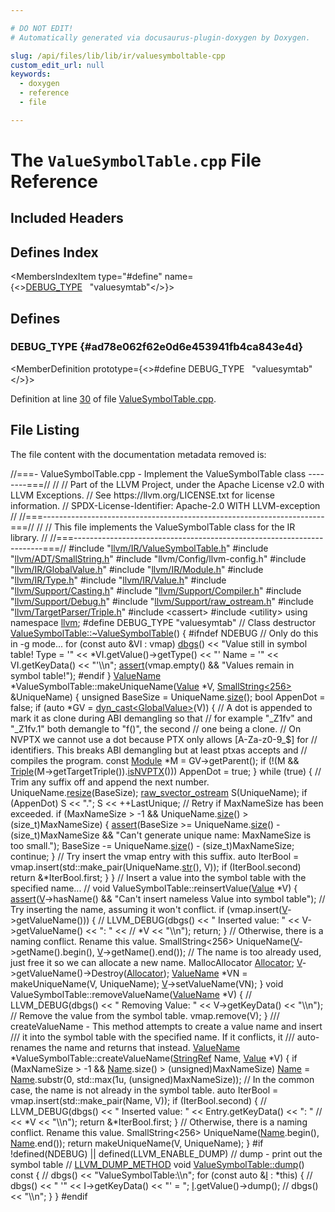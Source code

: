 ```yaml
---

# DO NOT EDIT!
# Automatically generated via docusaurus-plugin-doxygen by Doxygen.

slug: /api/files/lib/lib/ir/valuesymboltable-cpp
custom_edit_url: null
keywords:
  - doxygen
  - reference
  - file

---
```





# The `ValueSymbolTable.cpp` File Reference

<DoxygenPage pluginConfig={pluginConfig}>



## Included Headers

<IncludesList>
<IncludesListItem
  filePath="llvm/IR/ValueSymbolTable.h"
  permalink="/docs/api/files/include/include/llvm/include/llvm/ir/valuesymboltable-h"
  isLocal="true" />
<IncludesListItem
  filePath="llvm/ADT/SmallString.h"
  permalink="/docs/api/files/include/include/llvm/include/llvm/adt/smallstring-h"
  isLocal="true" />
<IncludesListItem
  filePath="llvm/Config/llvm-config.h"
  permalink=""
  isLocal="true" />
<IncludesListItem
  filePath="llvm/IR/GlobalValue.h"
  permalink="/docs/api/files/include/include/llvm/include/llvm/ir/globalvalue-h"
  isLocal="true" />
<IncludesListItem
  filePath="llvm/IR/Module.h"
  permalink="/docs/api/files/include/include/llvm/include/llvm/ir/module-h"
  isLocal="true" />
<IncludesListItem
  filePath="llvm/IR/Type.h"
  permalink="/docs/api/files/include/include/llvm/include/llvm/ir/type-h"
  isLocal="true" />
<IncludesListItem
  filePath="llvm/IR/Value.h"
  permalink="/docs/api/files/include/include/llvm/include/llvm/ir/value-h"
  isLocal="true" />
<IncludesListItem
  filePath="llvm/Support/Casting.h"
  permalink="/docs/api/files/include/include/llvm/include/llvm/support/casting-h"
  isLocal="true" />
<IncludesListItem
  filePath="llvm/Support/Compiler.h"
  permalink="/docs/api/files/include/include/llvm/include/llvm/support/compiler-h"
  isLocal="true" />
<IncludesListItem
  filePath="llvm/Support/Debug.h"
  permalink="/docs/api/files/include/include/llvm/include/llvm/support/debug-h"
  isLocal="true" />
<IncludesListItem
  filePath="llvm/Support/raw_ostream.h"
  permalink="/docs/api/files/include/include/llvm/include/llvm/support/raw-ostream-h"
  isLocal="true" />
<IncludesListItem
  filePath="llvm/TargetParser/Triple.h"
  permalink="/docs/api/files/include/include/llvm/include/llvm/targetparser/triple-h"
  isLocal="true" />
<IncludesListItem
  filePath="cassert"
  permalink=""
  isLocal="false" />
<IncludesListItem
  filePath="utility"
  permalink=""
  isLocal="false" />
</IncludesList>

## Defines Index

<MembersIndex>

<MembersIndexItem
  type="#define"
  name={<><a href="#ad78e062f62e0d6e453941fb4ca843e4d">DEBUG&#95;TYPE</a>&nbsp;&nbsp;&nbsp;&quot;valuesymtab&quot;</>}>
</MembersIndexItem>

</MembersIndex>


<SectionDefinition>

## Defines

### DEBUG&#95;TYPE {#ad78e062f62e0d6e453941fb4ca843e4d}

<MemberDefinition
  prototype={<>#define DEBUG&#95;TYPE&nbsp;&nbsp;&nbsp;&quot;valuesymtab&quot;</>}>

Definition at line <a href="#l00030">30</a> of file <a href="/docs/api/files/lib/lib/ir/valuesymboltable-cpp">ValueSymbolTable.cpp</a>.
</MemberDefinition>

</SectionDefinition>

## File Listing

The file content with the documentation metadata removed is:

<ProgramListing>

<Link id="l00001" /><CodeLine lineNumber="1"><span class="doxyHighlightComment">//===- ValueSymbolTable.cpp - Implement the ValueSymbolTable class --------===//</span></CodeLine>
<Link id="l00002" /><CodeLine lineNumber="2"><span class="doxyHighlightComment">//</span></CodeLine>
<Link id="l00003" /><CodeLine lineNumber="3"><span class="doxyHighlightComment">// Part of the LLVM Project, under the Apache License v2.0 with LLVM Exceptions.</span></CodeLine>
<Link id="l00004" /><CodeLine lineNumber="4"><span class="doxyHighlightComment">// See https://llvm.org/LICENSE.txt for license information.</span></CodeLine>
<Link id="l00005" /><CodeLine lineNumber="5"><span class="doxyHighlightComment">// SPDX-License-Identifier: Apache-2.0 WITH LLVM-exception</span></CodeLine>
<Link id="l00006" /><CodeLine lineNumber="6"><span class="doxyHighlightComment">//</span></CodeLine>
<Link id="l00007" /><CodeLine lineNumber="7"><span class="doxyHighlightComment">//===----------------------------------------------------------------------===//</span></CodeLine>
<Link id="l00008" /><CodeLine lineNumber="8"><span class="doxyHighlightComment">//</span></CodeLine>
<Link id="l00009" /><CodeLine lineNumber="9"><span class="doxyHighlightComment">// This file implements the ValueSymbolTable class for the IR library.</span></CodeLine>
<Link id="l00010" /><CodeLine lineNumber="10"><span class="doxyHighlightComment">//</span></CodeLine>
<Link id="l00011" /><CodeLine lineNumber="11"><span class="doxyHighlightComment">//===----------------------------------------------------------------------===//</span></CodeLine>
<Link id="l00012" /><CodeLine lineNumber="12"></CodeLine>
<Link id="l00013" /><CodeLine lineNumber="13"><span class="doxyHighlightPreprocessor">#include &quot;<a href="/docs/api/files/include/include/llvm/include/llvm/ir/valuesymboltable-h">llvm/IR/ValueSymbolTable.h</a>&quot;</span></CodeLine>
<Link id="l00014" /><CodeLine lineNumber="14"><span class="doxyHighlightPreprocessor">#include &quot;<a href="/docs/api/files/include/include/llvm/include/llvm/adt/smallstring-h">llvm/ADT/SmallString.h</a>&quot;</span></CodeLine>
<Link id="l00015" /><CodeLine lineNumber="15"><span class="doxyHighlightPreprocessor">#include &quot;llvm/Config/llvm-config.h&quot;</span></CodeLine>
<Link id="l00016" /><CodeLine lineNumber="16"><span class="doxyHighlightPreprocessor">#include &quot;<a href="/docs/api/files/include/include/llvm/include/llvm/ir/globalvalue-h">llvm/IR/GlobalValue.h</a>&quot;</span></CodeLine>
<Link id="l00017" /><CodeLine lineNumber="17"><span class="doxyHighlightPreprocessor">#include &quot;<a href="/docs/api/files/include/include/llvm/include/llvm/ir/module-h">llvm/IR/Module.h</a>&quot;</span></CodeLine>
<Link id="l00018" /><CodeLine lineNumber="18"><span class="doxyHighlightPreprocessor">#include &quot;<a href="/docs/api/files/include/include/llvm/include/llvm/ir/type-h">llvm/IR/Type.h</a>&quot;</span></CodeLine>
<Link id="l00019" /><CodeLine lineNumber="19"><span class="doxyHighlightPreprocessor">#include &quot;<a href="/docs/api/files/include/include/llvm/include/llvm/ir/value-h">llvm/IR/Value.h</a>&quot;</span></CodeLine>
<Link id="l00020" /><CodeLine lineNumber="20"><span class="doxyHighlightPreprocessor">#include &quot;<a href="/docs/api/files/include/include/llvm/include/llvm/support/casting-h">llvm/Support/Casting.h</a>&quot;</span></CodeLine>
<Link id="l00021" /><CodeLine lineNumber="21"><span class="doxyHighlightPreprocessor">#include &quot;<a href="/docs/api/files/include/include/llvm/include/llvm/support/compiler-h">llvm/Support/Compiler.h</a>&quot;</span></CodeLine>
<Link id="l00022" /><CodeLine lineNumber="22"><span class="doxyHighlightPreprocessor">#include &quot;<a href="/docs/api/files/include/include/llvm/include/llvm/support/debug-h">llvm/Support/Debug.h</a>&quot;</span></CodeLine>
<Link id="l00023" /><CodeLine lineNumber="23"><span class="doxyHighlightPreprocessor">#include &quot;<a href="/docs/api/files/include/include/llvm/include/llvm/support/raw-ostream-h">llvm/Support/raw&#95;ostream.h</a>&quot;</span></CodeLine>
<Link id="l00024" /><CodeLine lineNumber="24"><span class="doxyHighlightPreprocessor">#include &quot;<a href="/docs/api/files/include/include/llvm/include/llvm/targetparser/triple-h">llvm/TargetParser/Triple.h</a>&quot;</span></CodeLine>
<Link id="l00025" /><CodeLine lineNumber="25"><span class="doxyHighlightPreprocessor">#include &lt;cassert&gt;</span></CodeLine>
<Link id="l00026" /><CodeLine lineNumber="26"><span class="doxyHighlightPreprocessor">#include &lt;utility&gt;</span></CodeLine>
<Link id="l00027" /><CodeLine lineNumber="27"></CodeLine>
<Link id="l00028" /><CodeLine lineNumber="28"><span class="doxyHighlightKeyword">using namespace </span><span class="doxyHighlight"><a href="/docs/api/namespaces/llvm">llvm</a>;</span></CodeLine>
<Link id="l00029" /><CodeLine lineNumber="29"></CodeLine>
<Link id="l00030" /><CodeLine lineNumber="30" lineLink="#ad78e062f62e0d6e453941fb4ca843e4d"><span class="doxyHighlightPreprocessor">#define DEBUG&#95;TYPE &quot;valuesymtab&quot;</span></CodeLine>
<Link id="l00031" /><CodeLine lineNumber="31"></CodeLine>
<Link id="l00032" /><CodeLine lineNumber="32"><span class="doxyHighlightComment">// Class destructor</span></CodeLine>
<Link id="l00033" /><CodeLine lineNumber="33" lineLink="/docs/api/classes/llvm/valuesymboltable/#ada82898afe6c8ab2d19db4bb28d7d464"><span class="doxyHighlight"><a href="/docs/api/classes/llvm/valuesymboltable/#ada82898afe6c8ab2d19db4bb28d7d464">ValueSymbolTable::~ValueSymbolTable</a>() &#123;</span></CodeLine>
<Link id="l00034" /><CodeLine lineNumber="34"><span class="doxyHighlightPreprocessor">#ifndef NDEBUG </span><span class="doxyHighlightComment">// Only do this in -g mode...</span></CodeLine>
<Link id="l00035" /><CodeLine lineNumber="35"><span class="doxyHighlight">  </span><span class="doxyHighlightKeywordFlow">for</span><span class="doxyHighlight"> (</span><span class="doxyHighlightKeyword">const</span><span class="doxyHighlight"> </span><span class="doxyHighlightKeyword">auto</span><span class="doxyHighlight"> &amp;VI : vmap)</span></CodeLine>
<Link id="l00036" /><CodeLine lineNumber="36"><span class="doxyHighlight">    <a href="/docs/api/namespaces/llvm/#a7c46c742c31be54870e2038048e6b391">dbgs</a>() &lt;&lt; </span><span class="doxyHighlightStringLiteral">&quot;Value still in symbol table! Type = &#39;&quot;</span></CodeLine>
<Link id="l00037" /><CodeLine lineNumber="37"><span class="doxyHighlight">           &lt;&lt; &#42;VI.getValue()-&gt;getType() &lt;&lt; </span><span class="doxyHighlightStringLiteral">&quot;&#39; Name = &#39;&quot;</span><span class="doxyHighlight"> &lt;&lt; VI.getKeyData()</span></CodeLine>
<Link id="l00038" /><CodeLine lineNumber="38"><span class="doxyHighlight">           &lt;&lt; </span><span class="doxyHighlightStringLiteral">&quot;&#39;\\n&quot;</span><span class="doxyHighlight">;</span></CodeLine>
<Link id="l00039" /><CodeLine lineNumber="39"><span class="doxyHighlight">  <a href="/docs/api/files/lib/lib/target/lib/target/amdgpu/silowercontrolflow-cpp/#a4868c5d81c5ccc98c47aeab6244346a0">assert</a>(vmap.empty() &amp;&amp; </span><span class="doxyHighlightStringLiteral">&quot;Values remain in symbol table!&quot;</span><span class="doxyHighlight">);</span></CodeLine>
<Link id="l00040" /><CodeLine lineNumber="40"><span class="doxyHighlightPreprocessor">#endif</span></CodeLine>
<Link id="l00041" /><CodeLine lineNumber="41"><span class="doxyHighlight">&#125;</span></CodeLine>
<Link id="l00042" /><CodeLine lineNumber="42"></CodeLine>
<Link id="l00043" /><CodeLine lineNumber="43"><span class="doxyHighlight"><a href="/docs/api/namespaces/llvm/#a0974858ce658c475882ec1f6082145de">ValueName</a> &#42;ValueSymbolTable::makeUniqueName(<a href="/docs/api/classes/llvm/value">Value</a> &#42;V,</span></CodeLine>
<Link id="l00044" /><CodeLine lineNumber="44"><span class="doxyHighlight">                                            <a href="/docs/api/classes/llvm/smallstring">SmallString&lt;256&gt;</a> &amp;UniqueName) &#123;</span></CodeLine>
<Link id="l00045" /><CodeLine lineNumber="45"><span class="doxyHighlight">  </span><span class="doxyHighlightKeywordType">unsigned</span><span class="doxyHighlight"> BaseSize = UniqueName.<a href="/docs/api/classes/llvm/smallvectortemplatecommon/#a1c479a8c434377c2b8cb056bdfdfc201">size</a>();</span></CodeLine>
<Link id="l00046" /><CodeLine lineNumber="46"><span class="doxyHighlight">  </span><span class="doxyHighlightKeywordType">bool</span><span class="doxyHighlight"> AppenDot = </span><span class="doxyHighlightKeyword">false</span><span class="doxyHighlight">;</span></CodeLine>
<Link id="l00047" /><CodeLine lineNumber="47"><span class="doxyHighlight">  </span><span class="doxyHighlightKeywordFlow">if</span><span class="doxyHighlight"> (</span><span class="doxyHighlightKeyword">auto</span><span class="doxyHighlight"> &#42;GV = <a href="/docs/api/namespaces/llvm/#a22eeee01734061ac1b31ccd994c49eef">dyn&#95;cast&lt;GlobalValue&gt;</a>(V)) &#123;</span></CodeLine>
<Link id="l00048" /><CodeLine lineNumber="48"><span class="doxyHighlight">    </span><span class="doxyHighlightComment">// A dot is appended to mark it as clone during ABI demangling so that</span></CodeLine>
<Link id="l00049" /><CodeLine lineNumber="49"><span class="doxyHighlight">    </span><span class="doxyHighlightComment">// for example &quot;&#95;Z1fv&quot; and &quot;&#95;Z1fv.1&quot; both demangle to &quot;f()&quot;, the second</span></CodeLine>
<Link id="l00050" /><CodeLine lineNumber="50"><span class="doxyHighlight">    </span><span class="doxyHighlightComment">// one being a clone.</span></CodeLine>
<Link id="l00051" /><CodeLine lineNumber="51"><span class="doxyHighlight">    </span><span class="doxyHighlightComment">// On NVPTX we cannot use a dot because PTX only allows &#91;A-Za-z0-9&#95;$&#93; for</span></CodeLine>
<Link id="l00052" /><CodeLine lineNumber="52"><span class="doxyHighlight">    </span><span class="doxyHighlightComment">// identifiers. This breaks ABI demangling but at least ptxas accepts and</span></CodeLine>
<Link id="l00053" /><CodeLine lineNumber="53"><span class="doxyHighlight">    </span><span class="doxyHighlightComment">// compiles the program.</span></CodeLine>
<Link id="l00054" /><CodeLine lineNumber="54"><span class="doxyHighlight">    </span><span class="doxyHighlightKeyword">const</span><span class="doxyHighlight"> <a href="/docs/api/classes/llvm/module">Module</a> &#42;M = GV-&gt;getParent();</span></CodeLine>
<Link id="l00055" /><CodeLine lineNumber="55"><span class="doxyHighlight">    </span><span class="doxyHighlightKeywordFlow">if</span><span class="doxyHighlight"> (!(M &amp;&amp; <a href="/docs/api/classes/llvm/triple">Triple</a>(M-&gt;getTargetTriple()).<a href="/docs/api/classes/llvm/triple/#a9871d348bbc1e85bd1daacb428238707">isNVPTX</a>()))</span></CodeLine>
<Link id="l00056" /><CodeLine lineNumber="56"><span class="doxyHighlight">      AppenDot = </span><span class="doxyHighlightKeyword">true</span><span class="doxyHighlight">;</span></CodeLine>
<Link id="l00057" /><CodeLine lineNumber="57"><span class="doxyHighlight">  &#125;</span></CodeLine>
<Link id="l00058" /><CodeLine lineNumber="58"></CodeLine>
<Link id="l00059" /><CodeLine lineNumber="59"><span class="doxyHighlight">  </span><span class="doxyHighlightKeywordFlow">while</span><span class="doxyHighlight"> (</span><span class="doxyHighlightKeyword">true</span><span class="doxyHighlight">) &#123;</span></CodeLine>
<Link id="l00060" /><CodeLine lineNumber="60"><span class="doxyHighlight">    </span><span class="doxyHighlightComment">// Trim any suffix off and append the next number.</span></CodeLine>
<Link id="l00061" /><CodeLine lineNumber="61"><span class="doxyHighlight">    UniqueName.<a href="/docs/api/classes/llvm/smallvectorimpl/#ad0b3d8447f88377b62d9c019f3c4e118">resize</a>(BaseSize);</span></CodeLine>
<Link id="l00062" /><CodeLine lineNumber="62"><span class="doxyHighlight">    <a href="/docs/api/classes/llvm/raw-svector-ostream">raw&#95;svector&#95;ostream</a> S(UniqueName);</span></CodeLine>
<Link id="l00063" /><CodeLine lineNumber="63"><span class="doxyHighlight">    </span><span class="doxyHighlightKeywordFlow">if</span><span class="doxyHighlight"> (AppenDot)</span></CodeLine>
<Link id="l00064" /><CodeLine lineNumber="64"><span class="doxyHighlight">      S &lt;&lt; </span><span class="doxyHighlightStringLiteral">&quot;.&quot;</span><span class="doxyHighlight">;</span></CodeLine>
<Link id="l00065" /><CodeLine lineNumber="65"><span class="doxyHighlight">    S &lt;&lt; ++LastUnique;</span></CodeLine>
<Link id="l00066" /><CodeLine lineNumber="66"></CodeLine>
<Link id="l00067" /><CodeLine lineNumber="67"><span class="doxyHighlight">    </span><span class="doxyHighlightComment">// Retry if MaxNameSize has been exceeded.</span></CodeLine>
<Link id="l00068" /><CodeLine lineNumber="68"><span class="doxyHighlight">    </span><span class="doxyHighlightKeywordFlow">if</span><span class="doxyHighlight"> (MaxNameSize &gt; -1 &amp;&amp; UniqueName.<a href="/docs/api/classes/llvm/smallvectortemplatecommon/#a1c479a8c434377c2b8cb056bdfdfc201">size</a>() &gt; (</span><span class="doxyHighlightKeywordType">size&#95;t</span><span class="doxyHighlight">)MaxNameSize) &#123;</span></CodeLine>
<Link id="l00069" /><CodeLine lineNumber="69"><span class="doxyHighlight">      <a href="/docs/api/files/lib/lib/target/lib/target/amdgpu/silowercontrolflow-cpp/#a4868c5d81c5ccc98c47aeab6244346a0">assert</a>(BaseSize &gt;= UniqueName.<a href="/docs/api/classes/llvm/smallvectortemplatecommon/#a1c479a8c434377c2b8cb056bdfdfc201">size</a>() - (</span><span class="doxyHighlightKeywordType">size&#95;t</span><span class="doxyHighlight">)MaxNameSize &amp;&amp;</span></CodeLine>
<Link id="l00070" /><CodeLine lineNumber="70"><span class="doxyHighlight">             </span><span class="doxyHighlightStringLiteral">&quot;Can&#39;t generate unique name: MaxNameSize is too small.&quot;</span><span class="doxyHighlight">);</span></CodeLine>
<Link id="l00071" /><CodeLine lineNumber="71"><span class="doxyHighlight">      BaseSize -= UniqueName.<a href="/docs/api/classes/llvm/smallvectortemplatecommon/#a1c479a8c434377c2b8cb056bdfdfc201">size</a>() - (size&#95;t)MaxNameSize;</span></CodeLine>
<Link id="l00072" /><CodeLine lineNumber="72"><span class="doxyHighlight">      </span><span class="doxyHighlightKeywordFlow">continue</span><span class="doxyHighlight">;</span></CodeLine>
<Link id="l00073" /><CodeLine lineNumber="73"><span class="doxyHighlight">    &#125;</span></CodeLine>
<Link id="l00074" /><CodeLine lineNumber="74"><span class="doxyHighlight">    </span><span class="doxyHighlightComment">// Try insert the vmap entry with this suffix.</span></CodeLine>
<Link id="l00075" /><CodeLine lineNumber="75"><span class="doxyHighlight">    </span><span class="doxyHighlightKeyword">auto</span><span class="doxyHighlight"> IterBool = vmap.insert(std::make&#95;pair(UniqueName.<a href="/docs/api/classes/llvm/smallstring/#af5dd7241878be5eed07736eb156bb10b">str</a>(), V));</span></CodeLine>
<Link id="l00076" /><CodeLine lineNumber="76"><span class="doxyHighlight">    </span><span class="doxyHighlightKeywordFlow">if</span><span class="doxyHighlight"> (IterBool.second)</span></CodeLine>
<Link id="l00077" /><CodeLine lineNumber="77"><span class="doxyHighlight">      </span><span class="doxyHighlightKeywordFlow">return</span><span class="doxyHighlight"> &amp;&#42;IterBool.first;</span></CodeLine>
<Link id="l00078" /><CodeLine lineNumber="78"><span class="doxyHighlight">  &#125;</span></CodeLine>
<Link id="l00079" /><CodeLine lineNumber="79"><span class="doxyHighlight">&#125;</span></CodeLine>
<Link id="l00080" /><CodeLine lineNumber="80"></CodeLine>
<Link id="l00081" /><CodeLine lineNumber="81"><span class="doxyHighlightComment">// Insert a value into the symbol table with the specified name...</span></CodeLine>
<Link id="l00082" /><CodeLine lineNumber="82"><span class="doxyHighlightComment">//</span></CodeLine>
<Link id="l00083" /><CodeLine lineNumber="83"><span class="doxyHighlightKeywordType">void</span><span class="doxyHighlight"> ValueSymbolTable::reinsertValue(<a href="/docs/api/classes/llvm/value">Value</a> &#42;V) &#123;</span></CodeLine>
<Link id="l00084" /><CodeLine lineNumber="84"><span class="doxyHighlight">  <a href="/docs/api/files/lib/lib/target/lib/target/amdgpu/silowercontrolflow-cpp/#a4868c5d81c5ccc98c47aeab6244346a0">assert</a>(<a href="/docs/api/namespaces/llvm/m68k/#ab3a288f2953d8eca3e363959fc2cf38ea5206560a306a2e085a437fd258eb57ce">V</a>-&gt;hasName() &amp;&amp; </span><span class="doxyHighlightStringLiteral">&quot;Can&#39;t insert nameless Value into symbol table&quot;</span><span class="doxyHighlight">);</span></CodeLine>
<Link id="l00085" /><CodeLine lineNumber="85"></CodeLine>
<Link id="l00086" /><CodeLine lineNumber="86"><span class="doxyHighlight">  </span><span class="doxyHighlightComment">// Try inserting the name, assuming it won&#39;t conflict.</span></CodeLine>
<Link id="l00087" /><CodeLine lineNumber="87"><span class="doxyHighlight">  </span><span class="doxyHighlightKeywordFlow">if</span><span class="doxyHighlight"> (vmap.insert(<a href="/docs/api/namespaces/llvm/m68k/#ab3a288f2953d8eca3e363959fc2cf38ea5206560a306a2e085a437fd258eb57ce">V</a>-&gt;getValueName())) &#123;</span></CodeLine>
<Link id="l00088" /><CodeLine lineNumber="88"><span class="doxyHighlight">    </span><span class="doxyHighlightComment">// LLVM&#95;DEBUG(dbgs() &lt;&lt; &quot; Inserted value: &quot; &lt;&lt; V-&gt;getValueName() &lt;&lt; &quot;: &quot; &lt;&lt;</span></CodeLine>
<Link id="l00089" /><CodeLine lineNumber="89"><span class="doxyHighlight">    </span><span class="doxyHighlightComment">// &#42;V &lt;&lt; &quot;\\n&quot;);</span></CodeLine>
<Link id="l00090" /><CodeLine lineNumber="90"><span class="doxyHighlight">    </span><span class="doxyHighlightKeywordFlow">return</span><span class="doxyHighlight">;</span></CodeLine>
<Link id="l00091" /><CodeLine lineNumber="91"><span class="doxyHighlight">  &#125;</span></CodeLine>
<Link id="l00092" /><CodeLine lineNumber="92"></CodeLine>
<Link id="l00093" /><CodeLine lineNumber="93"><span class="doxyHighlight">  </span><span class="doxyHighlightComment">// Otherwise, there is a naming conflict.  Rename this value.</span></CodeLine>
<Link id="l00094" /><CodeLine lineNumber="94"><span class="doxyHighlight">  SmallString&lt;256&gt; UniqueName(<a href="/docs/api/namespaces/llvm/m68k/#ab3a288f2953d8eca3e363959fc2cf38ea5206560a306a2e085a437fd258eb57ce">V</a>-&gt;getName().begin(), <a href="/docs/api/namespaces/llvm/m68k/#ab3a288f2953d8eca3e363959fc2cf38ea5206560a306a2e085a437fd258eb57ce">V</a>-&gt;getName().end());</span></CodeLine>
<Link id="l00095" /><CodeLine lineNumber="95"></CodeLine>
<Link id="l00096" /><CodeLine lineNumber="96"><span class="doxyHighlight">  </span><span class="doxyHighlightComment">// The name is too already used, just free it so we can allocate a new name.</span></CodeLine>
<Link id="l00097" /><CodeLine lineNumber="97"><span class="doxyHighlight">  MallocAllocator <a href="/docs/api/files/lib/lib/codegen/regallocbasic-cpp/#ad5d00e1d77644d95847b9bf8da12b759">Allocator</a>;</span></CodeLine>
<Link id="l00098" /><CodeLine lineNumber="98"><span class="doxyHighlight">  <a href="/docs/api/namespaces/llvm/m68k/#ab3a288f2953d8eca3e363959fc2cf38ea5206560a306a2e085a437fd258eb57ce">V</a>-&gt;getValueName()-&gt;Destroy(<a href="/docs/api/files/lib/lib/codegen/regallocbasic-cpp/#ad5d00e1d77644d95847b9bf8da12b759">Allocator</a>);</span></CodeLine>
<Link id="l00099" /><CodeLine lineNumber="99"></CodeLine>
<Link id="l00100" /><CodeLine lineNumber="100"><span class="doxyHighlight">  <a href="/docs/api/namespaces/llvm/#a0974858ce658c475882ec1f6082145de">ValueName</a> &#42;VN = makeUniqueName(V, UniqueName);</span></CodeLine>
<Link id="l00101" /><CodeLine lineNumber="101"><span class="doxyHighlight">  <a href="/docs/api/namespaces/llvm/m68k/#ab3a288f2953d8eca3e363959fc2cf38ea5206560a306a2e085a437fd258eb57ce">V</a>-&gt;setValueName(VN);</span></CodeLine>
<Link id="l00102" /><CodeLine lineNumber="102"><span class="doxyHighlight">&#125;</span></CodeLine>
<Link id="l00103" /><CodeLine lineNumber="103"></CodeLine>
<Link id="l00104" /><CodeLine lineNumber="104"><span class="doxyHighlightKeywordType">void</span><span class="doxyHighlight"> ValueSymbolTable::removeValueName(<a href="/docs/api/namespaces/llvm/#a0974858ce658c475882ec1f6082145de">ValueName</a> &#42;V) &#123;</span></CodeLine>
<Link id="l00105" /><CodeLine lineNumber="105"><span class="doxyHighlight">  </span><span class="doxyHighlightComment">// LLVM&#95;DEBUG(dbgs() &lt;&lt; &quot; Removing Value: &quot; &lt;&lt; V-&gt;getKeyData() &lt;&lt; &quot;\\n&quot;);</span></CodeLine>
<Link id="l00106" /><CodeLine lineNumber="106"><span class="doxyHighlight">  </span><span class="doxyHighlightComment">// Remove the value from the symbol table.</span></CodeLine>
<Link id="l00107" /><CodeLine lineNumber="107"><span class="doxyHighlight">  vmap.remove(V);</span></CodeLine>
<Link id="l00108" /><CodeLine lineNumber="108"><span class="doxyHighlight">&#125;</span></CodeLine>
<Link id="l00109" /><CodeLine lineNumber="109"></CodeLine>
<Link id="l00110" /><CodeLine lineNumber="110"><span class="doxyHighlightComment">/// createValueName - This method attempts to create a value name and insert</span></CodeLine>
<Link id="l00111" /><CodeLine lineNumber="111"><span class="doxyHighlightComment">/// it into the symbol table with the specified name.  If it conflicts, it</span></CodeLine>
<Link id="l00112" /><CodeLine lineNumber="112"><span class="doxyHighlightComment">/// auto-renames the name and returns that instead.</span></CodeLine>
<Link id="l00113" /><CodeLine lineNumber="113"><span class="doxyHighlight"><a href="/docs/api/namespaces/llvm/#a0974858ce658c475882ec1f6082145de">ValueName</a> &#42;ValueSymbolTable::createValueName(<a href="/docs/api/classes/llvm/stringref">StringRef</a> Name, <a href="/docs/api/classes/llvm/value">Value</a> &#42;V) &#123;</span></CodeLine>
<Link id="l00114" /><CodeLine lineNumber="114"><span class="doxyHighlight">  </span><span class="doxyHighlightKeywordFlow">if</span><span class="doxyHighlight"> (MaxNameSize &gt; -1 &amp;&amp; <a href="/docs/api/namespaces/llvm/graphprogram/#a0ad4685976f8c4d4a697a53fbe05d10b">Name</a>.size() &gt; (</span><span class="doxyHighlightKeywordType">unsigned</span><span class="doxyHighlight">)MaxNameSize)</span></CodeLine>
<Link id="l00115" /><CodeLine lineNumber="115"><span class="doxyHighlight">    <a href="/docs/api/namespaces/llvm/graphprogram/#a0ad4685976f8c4d4a697a53fbe05d10b">Name</a> = <a href="/docs/api/namespaces/llvm/graphprogram/#a0ad4685976f8c4d4a697a53fbe05d10b">Name</a>.substr(0, std::max(1u, (</span><span class="doxyHighlightKeywordType">unsigned</span><span class="doxyHighlight">)MaxNameSize));</span></CodeLine>
<Link id="l00116" /><CodeLine lineNumber="116"></CodeLine>
<Link id="l00117" /><CodeLine lineNumber="117"><span class="doxyHighlight">  </span><span class="doxyHighlightComment">// In the common case, the name is not already in the symbol table.</span></CodeLine>
<Link id="l00118" /><CodeLine lineNumber="118"><span class="doxyHighlight">  </span><span class="doxyHighlightKeyword">auto</span><span class="doxyHighlight"> IterBool = vmap.insert(std::make&#95;pair(Name, V));</span></CodeLine>
<Link id="l00119" /><CodeLine lineNumber="119"><span class="doxyHighlight">  </span><span class="doxyHighlightKeywordFlow">if</span><span class="doxyHighlight"> (IterBool.second) &#123;</span></CodeLine>
<Link id="l00120" /><CodeLine lineNumber="120"><span class="doxyHighlight">    </span><span class="doxyHighlightComment">// LLVM&#95;DEBUG(dbgs() &lt;&lt; &quot; Inserted value: &quot; &lt;&lt; Entry.getKeyData() &lt;&lt; &quot;: &quot;</span></CodeLine>
<Link id="l00121" /><CodeLine lineNumber="121"><span class="doxyHighlight">    </span><span class="doxyHighlightComment">//           &lt;&lt; &#42;V &lt;&lt; &quot;\\n&quot;);</span></CodeLine>
<Link id="l00122" /><CodeLine lineNumber="122"><span class="doxyHighlight">    </span><span class="doxyHighlightKeywordFlow">return</span><span class="doxyHighlight"> &amp;&#42;IterBool.first;</span></CodeLine>
<Link id="l00123" /><CodeLine lineNumber="123"><span class="doxyHighlight">  &#125;</span></CodeLine>
<Link id="l00124" /><CodeLine lineNumber="124"></CodeLine>
<Link id="l00125" /><CodeLine lineNumber="125"><span class="doxyHighlight">  </span><span class="doxyHighlightComment">// Otherwise, there is a naming conflict.  Rename this value.</span></CodeLine>
<Link id="l00126" /><CodeLine lineNumber="126"><span class="doxyHighlight">  SmallString&lt;256&gt; UniqueName(<a href="/docs/api/namespaces/llvm/graphprogram/#a0ad4685976f8c4d4a697a53fbe05d10b">Name</a>.begin(), <a href="/docs/api/namespaces/llvm/graphprogram/#a0ad4685976f8c4d4a697a53fbe05d10b">Name</a>.end());</span></CodeLine>
<Link id="l00127" /><CodeLine lineNumber="127"><span class="doxyHighlight">  </span><span class="doxyHighlightKeywordFlow">return</span><span class="doxyHighlight"> makeUniqueName(V, UniqueName);</span></CodeLine>
<Link id="l00128" /><CodeLine lineNumber="128"><span class="doxyHighlight">&#125;</span></CodeLine>
<Link id="l00129" /><CodeLine lineNumber="129"></CodeLine>
<Link id="l00130" /><CodeLine lineNumber="130"><span class="doxyHighlightPreprocessor">#if !defined(NDEBUG) || defined(LLVM&#95;ENABLE&#95;DUMP)</span></CodeLine>
<Link id="l00131" /><CodeLine lineNumber="131"><span class="doxyHighlightComment">// dump - print out the symbol table</span></CodeLine>
<Link id="l00132" /><CodeLine lineNumber="132"><span class="doxyHighlightComment">//</span></CodeLine>
<Link id="l00133" /><CodeLine lineNumber="133" lineLink="/docs/api/classes/llvm/valuesymboltable/#a4e9cc2b295b104ebd2c7d5b4d7960f10"><span class="doxyHighlight"><a href="/docs/api/files/include/include/llvm/include/llvm/support/compiler-h/#aa863693eef567397d9c292da5bf22d34">LLVM&#95;DUMP&#95;METHOD</a> </span><span class="doxyHighlightKeywordType">void</span><span class="doxyHighlight"> <a href="/docs/api/classes/llvm/valuesymboltable/#a4e9cc2b295b104ebd2c7d5b4d7960f10">ValueSymbolTable::dump</a>()</span><span class="doxyHighlightKeyword"> const </span><span class="doxyHighlight">&#123;</span></CodeLine>
<Link id="l00134" /><CodeLine lineNumber="134"><span class="doxyHighlight">  </span><span class="doxyHighlightComment">// dbgs() &lt;&lt; &quot;ValueSymbolTable:\\n&quot;;</span></CodeLine>
<Link id="l00135" /><CodeLine lineNumber="135"><span class="doxyHighlight">  </span><span class="doxyHighlightKeywordFlow">for</span><span class="doxyHighlight"> (</span><span class="doxyHighlightKeyword">const</span><span class="doxyHighlight"> </span><span class="doxyHighlightKeyword">auto</span><span class="doxyHighlight"> &amp;<a href="/docs/api/files/lib/lib/support/md5-cpp/#ac0eafdc9ee161b71e7af98af736952fd">I</a> : &#42;</span><span class="doxyHighlightKeyword">this</span><span class="doxyHighlight">) &#123;</span></CodeLine>
<Link id="l00136" /><CodeLine lineNumber="136"><span class="doxyHighlight">    </span><span class="doxyHighlightComment">// dbgs() &lt;&lt; &quot;  &#39;&quot; &lt;&lt; I-&gt;getKeyData() &lt;&lt; &quot;&#39; = &quot;;</span></CodeLine>
<Link id="l00137" /><CodeLine lineNumber="137"><span class="doxyHighlight">    <a href="/docs/api/files/lib/lib/support/md5-cpp/#ac0eafdc9ee161b71e7af98af736952fd">I</a>.getValue()-&gt;dump();</span></CodeLine>
<Link id="l00138" /><CodeLine lineNumber="138"><span class="doxyHighlight">    </span><span class="doxyHighlightComment">// dbgs() &lt;&lt; &quot;\\n&quot;;</span></CodeLine>
<Link id="l00139" /><CodeLine lineNumber="139"><span class="doxyHighlight">  &#125;</span></CodeLine>
<Link id="l00140" /><CodeLine lineNumber="140"><span class="doxyHighlight">&#125;</span></CodeLine>
<Link id="l00141" /><CodeLine lineNumber="141"><span class="doxyHighlightPreprocessor">#endif</span></CodeLine>

</ProgramListing>


</DoxygenPage>
